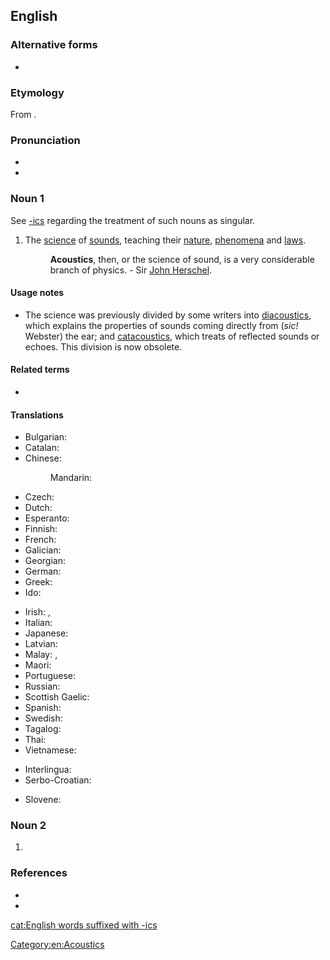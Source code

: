 ==English==

===Alternative forms===
* {{alter|en|acousticks||obsolete}}

===Etymology===
From {{af|en|acoustic|-s}}.

===Pronunciation===
* {{IPA|en|/əˈkuː.stɪks/}}
* {{audio|en|en-us-acoustics.ogg|Audio}}

===Noun 1===
{{en-noun|-}}
See [[-ics]] regarding the treatment of such nouns as singular.

# {{lb|en|physics}} The [[science]] of [[sound]]s, teaching their [[nature]], [[phenomenon|phenomena]] and [[law]]s.
#: '''Acoustics''', then, or the science of sound, is a very considerable branch of physics. - Sir [[Wikipedia:John Herschel|John Herschel]].

====Usage notes====
* The science was previously divided by some writers into [[diacoustics]], which explains the properties of sounds coming directly from (''sic!'' Webster) the ear; and [[catacoustics]], which treats of reflected sounds or echoes. This division is now obsolete.

====Related terms====
* {{l|en|acoustic}}

====Translations====
{{trans-top}}
* Bulgarian: {{t+|bg|акустика}}
* Catalan: {{t|ca|acústica|f}}
* Chinese:
*: Mandarin: {{t+|cmn|声学}}
* Czech: {{t+|cs|akustika|f}}
* Dutch: {{t+|nl|akoestiek|f}}
* Esperanto: {{t|eo|akustiko}}
* Finnish: {{t+|fi|akustiikka}}
* French: {{t+|fr|acoustique|f}}
* Galician: {{t+|gl|acústica|f}}
* Georgian: {{t|ka|აკუსტიკა}}
* German: {{t+|de|Akustik|f}}
* Greek: {{t+|el|ακουστική|f|sc=Grek}}
* Ido: {{t+|io|akustiko}}
{{trans-mid}}
* Irish: {{t|ga|fuaimeolaíocht|f}}, {{t|ga|acústaic|f}}
* Italian: {{t+|it|acustica}}
* Japanese: {{t|ja|音響学|tr=onkyōgaku}}
* Latvian: {{t|lv|akustika|f}}
* Malay: {{t+|ms|akustik}}, {{t|ms|kaji bunyi}}
* Maori: {{t|mi|mātai oro}}
* Portuguese: {{t+|pt|acústica|f}}
* Russian: {{t+|ru|аку́стика|f}}
* Scottish Gaelic: {{t|gd|fuaimearrachd|f}}
* Spanish: {{t+|es|acústica|f}}
* Swedish: {{t+|sv|akustik|c}}
* Tagalog: {{t|tl|tunugan}}
* Thai: {{t+|th|สวนศาสตร์}}
* Vietnamese: {{t|vi|âm học}}
{{trans-bottom}}

{{checktrans-top}}
* Interlingua: {{t-check|ia|acustica}}
* Serbo-Croatian: {{t+check|sh|akustika|f}}
{{trans-mid}}
* Slovene: {{t+check|sl|akustika|f}}
{{trans-bottom}}

===Noun 2===
{{head|en|noun form}}

# {{plural of|en|acoustic}}

===References===
* {{R:Lexico}}
* {{R:MWO}}

[[cat:English words suffixed with -ics]]

[[Category:en:Acoustics]]